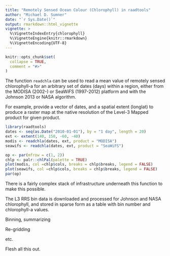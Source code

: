```yaml
---
title: "Remotely Sensed Ocean Colour (Chlorophyll) in raadtools"
author: "Michael D. Sumner"
date: "`r Sys.Date()`"
output: rmarkdown::html_vignette
vignette: >
  %\VignetteIndexEntry{chlorophyll}
  %\VignetteEngine{knitr::rmarkdown}
  %\VignetteEncoding{UTF-8}
---
```


```r
knitr::opts_chunk$set(
  collapse = TRUE,
  comment = "#>"
)
```

The function `readchla` can be used to read a mean value of remotely sensed chlorophyll-a for an arbitrary set of dates (days) within a region, either from the MODISA (2002-) or SeaWiFS (1997-2012) platform and with the Johnson 2013 or NASA algorithm. 

For example, provide a vector of dates, and a spatial extent (longlat) to produce a raster map at the native resolution of the Level-3 Mapped product for given product. 

```r
library(raadtools)
dates <- seq(as.Date("2010-01-01"), by = "1 day", length = 20)
ext <- extent(140, 150, -60, -40)
modis <- readchla(dates, ext, product = "MODISA")
seawifs <- readchla(dates, ext, product = "SeaWiFS")

op <- par(mfrow = c(1, 2))
chlp <- palr::chlPal(palette = TRUE)
plot(modis, col =chlp$cols, breaks = chlp$breaks, legend = FALSE)
plot(seawifs, col =chlp$cols, breaks = chlp$breaks, legend = FALSE)
par(op)


```

There is a fairly complex stack of infrastructure underneath this function to make this possible. 

The L3 RRS bin data is downloaded and processed for Johnson and NASA chlorophyll,  and stored in sparse form as a table with bin number and chlorophyll-a values. 

Binning, summarizing

Re-gridding


etc. 

Flesh all this out. 

